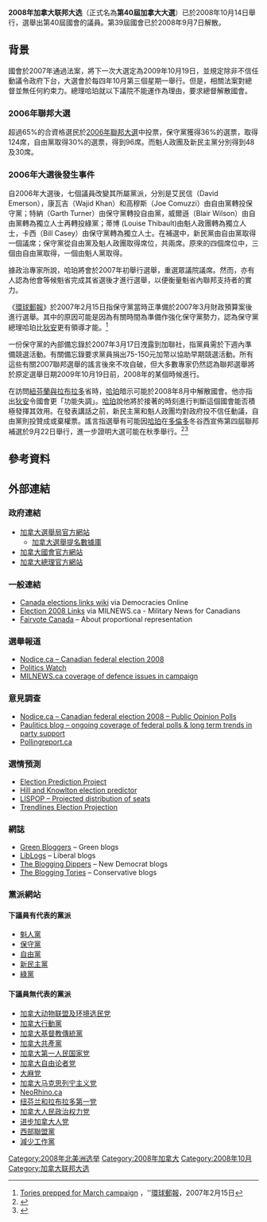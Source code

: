 {{Infobox election
| election_name      = 2008年加拿大聯邦大選
| country            = Canada
| type               = parliamentary
| party_colour       = no
| party_name         = no
| previous_election  = 2006年加拿大联邦大选
| previous_year      = 2006年
| previous_MPs       =
| next_election      = 2011年加拿大联邦大选
| next_MPs           = 
| next_year          = 2011年
| elected_mps        = 
| seats_for_election= [[加拿大下議院|下議院]]內308個議席
| majority_seats    = 155
| election_date      = {{start date|2008|10|14}}
| opinion_polls      = 
| turnout            = 58.8%
| image1             = {{CSS image crop|Image =Stephen Harper by Remy Steinegger Infobox.jpg|bSize = 120|cWidth = 120|cHeight = 160|oTop = 0|oLeft = 0}}
| colour1           = 6495ED
| leader1           = '''[[史蒂芬·哈珀|史蒂芬·哈珀]]'''
| party1            = [[加拿大保守黨|保守黨]]
| leader_since1     = {{le|2004年加拿大保守黨黨魁選舉|Conservative Party of Canada leadership election, 2004|2004年3月20日}}
| leaders_seat1     = 卡爾加里西南
| last_election1     = 124席，36.27%
| seats_before1      = 127
| seats1             = '''143'''
| seat_change1       = {{increase}}16
| popular_vote1      = '''5,209,069'''
| percentage1        = '''37.65%'''
| swing1             = {{increase}}1.38[[百分點|pp]]
| image2             = {{CSS image crop|Image =Stéphane Dion (cropped).jpg||bSize = 120|cWidth = 120|cHeight = 160|oTop = 0|oLeft = 0}}
| colour2            = EA6D6A
| leader2            = [[斯特凡·迪翁|斯特凡·迪翁]]
| leader_since2      = 2006年12月2日
| party2             = [[加拿大自由黨|自由黨]]
| leaders_seat2      = Saint-Laurent—Cartierville
| last_election2     = 103席，30.23%
| seats_before2      = 95
| seats2             = 77
| seat_change2       = {{decrease}}18
| popular_vote2      = 3,633,185
| percentage2        = 26.26%
| swing2             = {{decrease}}3.97[[百分點|pp]]
| image4             = {{CSS image crop|Image =Gilles_Duceppe_2011_(cropped).jpg||bSize = 120|cWidth = 120|cHeight = 160|oTop = 0|oLeft = 0}}
| colour4          = 87CEFA
| leader4           = [[吉爾斯·都賽佩|吉爾斯·都賽佩]]
| party4            = [[魁人政團|魁人政團]]
| leader_since4     = 1997年3月15日
| leaders_seat4     = {{le|羅利亞—聖瑪麗|Laurier—Sainte-Marie}}
| last_election4     = 51席，10.48%
| seats_before4      = 48
| seats4             = 49
| seat_change4       = {{increase}}1
| popular_vote4      = 1,379,991
| percentage4        = 9.98%
| swing4             = {{decrease}}0.50[[百分點|pp]]
| image5             = {{CSS image crop|Image =Jack Layton-cr bl (cropped).jpg|bSize = 120|cWidth = 120|cHeight = 160|oTop = 0|oLeft = 0}}
| colour5           = F4A460
| leader5           = [[傑克·林頓|傑克·林頓]]
| party5            = [[新民主党_(加拿大)|新民主黨]]
| leader_since5     = 2003年1月24日
| leaders_seat5     = Toronto—Danforth
| last_election5     = 29席，17.48%
| seats_before5      = 30
| seats5             = 37
| seat_change5       = {{increase}}7
| popular_vote5      = 2,515,288
| percentage5        = 18.18%
| swing5             = {{increase}}0.70[[百分點|pp]]
| map_image          = Canada 2008 Federal Election.svg
| map_size           = 300px
| map_caption        =
| title              = [[加拿大總理|總理]]
| posttitle = 下任[[加拿大總理|總理]]
| before_election   = [[史蒂芬·哈珀|史蒂芬·哈珀]]
| before_party      = [[加拿大保守黨|加拿大保守黨]]
| after_election    = [[史蒂芬·哈珀|史蒂芬·哈珀]]
| after_party       = [[加拿大保守黨|加拿大保守黨]]
}}
'''2008年加拿大联邦大选'''（正式名為'''第40屆加拿大大選'''）已於2008年10月14日舉行，選舉出第40屆國會的議員。第39屆國會已於2008年9月7日解散。

== 背景 ==
國會於2007年通過法案，將下一次大選定為2009年10月19日，並規定除非不信任動議令政府下台，大選會於每四年10月第三個星期一舉行。但是，相關法案對總督並無任何約束力。總理哈珀就以下議院不能運作為理由，要求總督解散國會。

=== 2006年聯邦大選 ===
超過65%的合資格選民於[[2006年加拿大聯邦大選|2006年聯邦大選]]中投票，保守黨獲得36%的選票，取得124席，自由黨取得30%的選票，得到96席。而魁人政團及新民主黨分別得到48及30席。

=== 2006年大選後發生事件 ===
自2006年大選後，七個議員改變其所屬黨派，分別是艾民信（David Emerson），康瓦吉（Wajid Khan）和高穆斯（Joe Comuzzi）由自由黨轉投保守黨；特納（Garth Turner）由保守黨轉投自由黨，威爾遜（Blair Wilson）由自由黨轉為獨立人士再轉投綠黨；蒂博 (Louise Thibault)由魁人政團轉為獨立人士，卡西（Bill Casey）由保守黨轉為獨立人士。在補選中，新民黨由自由黨取得一個議席；保守黨從自由黨及魁人政團取得席位，共兩席。原來的四個席位中，三個由自由黨取得，一個由魁人黨取得。

據政治專家所說，哈珀將會於2007年初舉行選舉，重選眾議院議席。然而，亦有人認為他會等候魁省完成其省選後才進行選舉，以便衡量魁省內聯邦支持者的實力。

《[[環球郵報|環球郵報]]》於2007年2月15日指保守黨當時正準備於2007年3月財政預算案後進行選舉。其中的原因可能是因為有關時間為準備作強化保守黨勢力，認為保守黨總理哈珀比[[斯特凡·迪翁|狄安]]更有領導才能。<ref>[http://www.theglobeandmail.com/servlet/story/RTGAM.20070215.wtories15/BNStory/National/home Tories prepped for March campaign] {{Wayback|url=http://www.theglobeandmail.com/servlet/story/RTGAM.20070215.wtories15/BNStory/National/home |date=20070217032601 }}，''[[環球郵報|環球郵報]]，2007年2月15日</ref>

一份保守黨的內部備忘錄於2007年3月17日洩露到加聯社，指黨員需於下週內準備競選活動。有關備忘錄要求黨員捐出75-150元加幣以協助早期競選活動。所有這些有關2007聯邦選舉的謠言後來不攻自破，但大多數專家仍然認為聯邦選舉將於原定選舉日期2009年10月19日前，2008年的某個時候進行。

在訪問[[紐芬蘭與拉布拉多|紐芬蘭與拉布拉多]]省時，[[哈珀|哈珀]]暗示可能於2008年8月中解散國會。他亦指出[[斯特凡·迪翁|狄安]]令國會更「功能失調」。[[哈珀|哈珀]]說他將於接著的時刻進行判斷這個國會能否積極發揮其效用。在發表講話之前，新民主黨和魁人政團均對政府投不信任動議，自由黨則投贊成或棄權票。謠言指選舉有可能因[[哈珀|哈珀]]在[[多倫多|多倫多]]冬谷西宣佈第四屆聯邦補選於9月22日舉行，進一步證明大選可能在秋季舉行。<ref>{{cite news |title=Harper hints at triggering election |url=http://www.cbc.ca/canada/new-brunswick/story/2008/08/14/harper-election.html |publisher=[[加拿大廣播公司|CBC]] |date=2008-08-14 |accessdate=2008-08-18 |archive-date=2008-12-08 |archive-url=https://web.archive.org/web/20081208140338/http://www.cbc.ca/canada/new-brunswick/story/2008/08/14/harper-election.html |dead-url=no }}</ref><ref>{{cite news |title=Harper calls a 4th federal by-election, sets stage for possible fall general election |url=http://www.cbc.ca/canada/story/2008/08/17/harper-byelection.html |publisher=[[加拿大廣播公司|CBC]] |date=2008-08-17 |accessdate=2008-08-18 |archive-date=2008-12-08 |archive-url=https://web.archive.org/web/20081208143904/http://www.cbc.ca/canada/story/2008/08/17/harper-byelection.html |dead-url=no }}</ref>

== 參考資料 ==
<div class="references-small">
<references />
</div>

== 外部連結 ==
=== 政府連結 ===
* [http://www.elections.ca/ 加拿大選舉局官方網站]{{Wayback|url=http://www.elections.ca/ |date=20081013132226 }}
** [http://www.elections.ca/scripts/webpep/reg/contest_search.aspx?textonly=false&lang=e 加拿大選舉提名數據庫]{{Wayback|url=http://www.elections.ca/scripts/webpep/reg/contest_search.aspx?textonly=false&lang=e |date=20110709094647 }}
* [http://www.parl.gc.ca 加拿大國會官方網站]{{Wayback|url=http://www.parl.gc.ca/ |date=20110207022416 }}
* [http://www.pm.gc.ca 加拿大總理官方網站]{{Wayback|url=http://www.pm.gc.ca/ |date=20151022181355 }}

=== 一般連結 ===
* [https://web.archive.org/web/20051207015408/http://dowire.org/wiki/Canada_elections Canada elections links wiki] via Democracies Online
* [http://milnewstbay.pbwiki.com/f/Election2008Links.htm Election 2008 Links]{{Wayback|url=http://milnewstbay.pbwiki.com/f/Election2008Links.htm |date=20080922040312 }} via MILNEWS.ca - Military News for Canadians
* [http://www.fairvote.ca/ Fairvote Canada]{{Wayback|url=http://www.fairvote.ca/ |date=20201120082027 }} – About proportional representation

=== 選舉報道 ===
* [https://web.archive.org/web/20080915102911/http://nodice.ca/elections/canada/ Nodice.ca – Canadian federal election 2008]
* [http://www.politicswatch.com/ Politics Watch]{{Wayback|url=http://www.politicswatch.com/ |date=20201101134629 }}
* [http://milnewstbay.pbwiki.com/Election-2008-Defence MILNEWS.ca coverage of defence issues in campaign]{{dead link|date=十一月 2017 |bot=InternetArchiveBot }}

=== 意見調查 ===
* [https://web.archive.org/web/20080911203857/http://www.nodice.ca/elections/canada/polls.php Nodice.ca – Canadian federal election 2008 – Public Opinion Polls]
* [https://web.archive.org/web/20070703014159/http://paulitics.wordpress.com/poll-index/ Paulitics blog – ongoing coverage of federal polls & long term trends in party support]
* [https://web.archive.org/web/20161003235953/http://pollingreport.ca/ Pollingreport.ca]

=== 選情預測 ===
* [http://www.electionprediction.org/2007_fed/index.html Election Prediction Project]{{Wayback|url=http://www.electionprediction.org/2007_fed/index.html |date=20201119164306 }}
* [https://web.archive.org/web/20080324140512/http://predictor.hillandknowlton.ca/ Hill and Knowlton election predictor]
* [https://web.archive.org/web/20070812225708/http://info.wlu.ca/lispop/lispop.htm LISPOP – Projected distribution of seats]
* [https://web.archive.org/web/20080911204832/http://www.trendlines.ca/electcanada.htm Trendlines Election Projection]

=== 網誌 ===
* [https://web.archive.org/web/20080413065004/http://canada.green-bloggers.com/green-blogroll.php Green Bloggers] – Green blogs
* [https://web.archive.org/web/20061008041332/http://liblogs.freethought.ca/ LibLogs] – Liberal blogs
* [https://web.archive.org/web/20090802162146/http://dippers.myblahg.com/ The Blogging Dippers] – New Democrat blogs
* [https://web.archive.org/web/20080911053302/http://www.bloggingtories.ca/ The Blogging Tories] – Conservative blogs

=== 黨派網站 ===
==== 下議員有代表的黨派 ====
* [http://www.blocquebecois.org/ 魁人黨]{{Wayback|url=http://www.blocquebecois.org/ |date=20100324012418 }}
* [http://www.conservative.ca/ 保守黨]{{Wayback|url=http://www.conservative.ca/ |date=20060115041349 }}
* [http://www.liberal.ca/ 自由黨]{{Wayback|url=http://www.liberal.ca/ |date=20180202064055 }}
* [http://www.ndp.ca/ 新民主黨]{{Wayback|url=http://www.ndp.ca/ |date=20201202005802 }}
* [http://www.greenparty.ca/ 綠黨]{{Wayback|url=http://www.greenparty.ca/ |date=20061128201315 }}

==== 下議員無代表的黨派 ====
* [http://www.environmentvoters.org/ 加拿大动物联盟及环境选民党]{{Wayback|url=http://www.environmentvoters.org/ |date=20161105221233 }}
* [https://web.archive.org/web/20080911163534/http://www.canadianactionparty.ca/ 加拿大行動黨]
* [http://www.chp.ca/ 加拿大基督教傳統黨]{{Wayback|url=http://www.chp.ca/ |date=20060402232516 }}
* [http://www.communist-party.ca/ 加拿大共產黨]{{Wayback|url=http://www.communist-party.ca/ |date=20090502150601 }}
* [https://web.archive.org/web/20060102123220/http://www.fpnpoc.ca/ 加拿大第一人民国家党]
* [http://www.libertarian.ca/ 加拿大自由论者党]{{Wayback|url=http://www.libertarian.ca/ |date=20040328184406 }}
* [https://web.archive.org/web/20080516033128/http://www.marijuanaparty.com/ 大麻党]
* [http://www.cpcml.ca/ 加拿大马克思列宁主义党]{{Wayback|url=http://www.cpcml.ca/ |date=20201127191320 }}
* [http://www.neorhino.ca/ NeoRhino.ca]{{Wayback|url=http://www.neorhino.ca/ |date=20071012025822 }}
* [https://web.archive.org/web/20080917171422/http://www.nlfirst.ca/ 纽芬兰和拉布拉多第一党]
* [https://web.archive.org/web/20051215195816/http://www.peoplespoliticalpower.ca/ 加拿大人民政治权力党]
* [http://www.pcparty.org/ 进步加拿大人党]{{Wayback|url=http://www.pcparty.org/ |date=20201027175357 }}
* [http://www.westernblockparty.com/ 西部聯盟黨]{{Wayback|url=http://www.westernblockparty.com/ |date=20201127013203 }}
* [http://www.worklessparty.org/ 減少工作黨]{{Wayback|url=http://www.worklessparty.org/ |date=20201114001746 }}

{{加拿大選舉}}
[[Category:2008年北美洲选举|Category:2008年北美洲选举]]
[[Category:2008年加拿大|Category:2008年加拿大]]
[[Category:2008年10月|Category:2008年10月]]
[[Category:加拿大联邦大选|Category:加拿大联邦大选]]